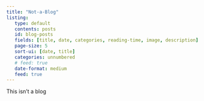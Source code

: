 ```yaml
---
title: "Not-a-Blog"
listing:
   type: default
   contents: posts
   id: blog-posts
   fields: [title, date, categories, reading-time, image, description]
   page-size: 5
   sort-ui: [date, title]
   categories: unnumbered
   # feed: true
   date-format: medium
   feed: true
---
```


This isn't a blog

:::{#blog-posts}
:::